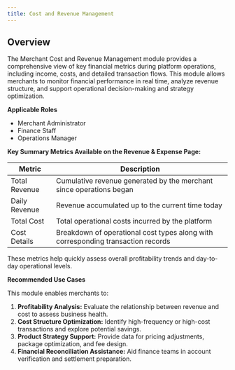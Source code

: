 ```yaml
---
title: Cost and Revenue Management
---
```


## Overview

The Merchant Cost and Revenue Management module provides a comprehensive view of key financial metrics during platform operations, including income, costs, and detailed transaction flows. This module allows merchants to monitor financial performance in real time, analyze revenue structure, and support operational decision-making and strategy optimization.

**Applicable Roles**

* Merchant Administrator  
* Finance Staff  
* Operations Manager  

**Key Summary Metrics Available on the Revenue & Expense Page:**

| Metric | Description |
|-------|------------|
| Total Revenue | Cumulative revenue generated by the merchant since operations began |
| Daily Revenue | Revenue accumulated up to the current time today |
| Total Cost | Total operational costs incurred by the platform |
| Cost Details | Breakdown of operational cost types along with corresponding transaction records |

These metrics help quickly assess overall profitability trends and day-to-day operational levels.

**Recommended Use Cases**

This module enables merchants to:

1. **Profitability Analysis:** Evaluate the relationship between revenue and cost to assess business health.  
2. **Cost Structure Optimization:** Identify high-frequency or high-cost transactions and explore potential savings.  
3. **Product Strategy Support:** Provide data for pricing adjustments, package optimization, and fee design.  
4. **Financial Reconciliation Assistance:** Aid finance teams in account verification and settlement preparation.
